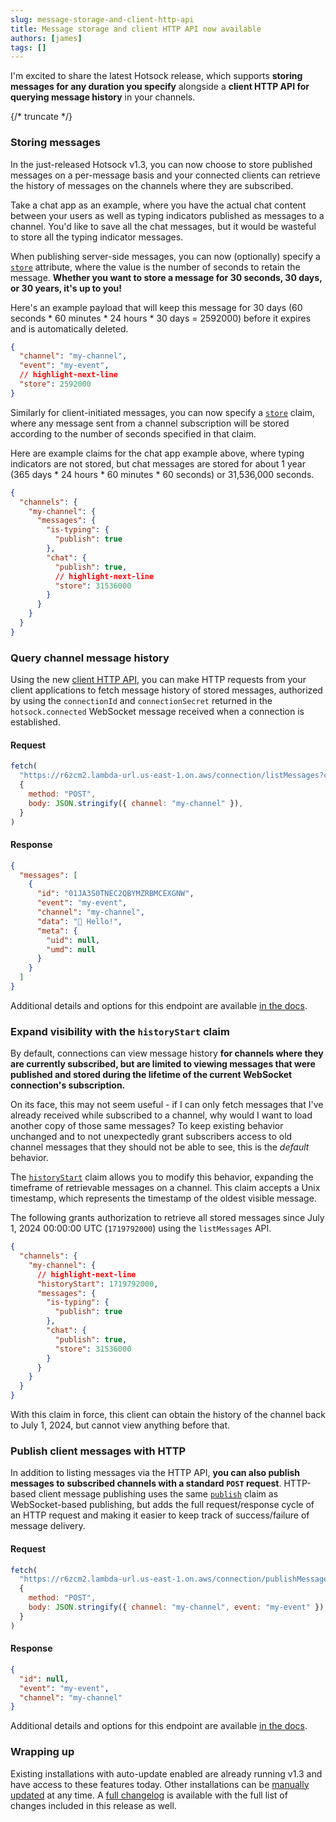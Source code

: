 ```yaml
---
slug: message-storage-and-client-http-api
title: Message storage and client HTTP API now available
authors: [james]
tags: []
---
```


I'm excited to share the latest Hotsock release, which supports **storing messages for any duration you specify** alongside a **client HTTP API for querying message history** in your channels.

{/* truncate */}

### Storing messages

In the just-released Hotsock v1.3, you can now choose to store published messages on a per-message basis and your connected clients can retrieve the history of messages on the channels where they are subscribed.

Take a chat app as an example, where you have the actual chat content between your users as well as typing indicators published as messages to a channel. You'd like to save all the chat messages, but it would be wasteful to store all the typing indicator messages.

When publishing server-side messages, you can now (optionally) specify a [`store`](/docs/server-api/publish-messages/#message-format.store) attribute, where the value is the number of seconds to retain the message. **Whether you want to store a message for 30 seconds, 30 days, or 30 years, it's up to you!**

Here's an example payload that will keep this message for 30 days (60 seconds \* 60 minutes \* 24 hours \* 30 days = 2592000) before it expires and is automatically deleted.

```json
{
  "channel": "my-channel",
  "event": "my-event",
  // highlight-next-line
  "store": 2592000
}
```

Similarly for client-initiated messages, you can now specify a [`store`](/docs/connections/claims/#channels.messages.store) claim, where any message sent from a channel subscription will be stored according to the number of seconds specified in that claim.

Here are example claims for the chat app example above, where typing indicators are not stored, but chat messages are stored for about 1 year (365 days \* 24 hours \* 60 minutes \* 60 seconds) or 31,536,000 seconds.

```json
{
  "channels": {
    "my-channel": {
      "messages": {
        "is-typing": {
          "publish": true
        },
        "chat": {
          "publish": true,
          // highlight-next-line
          "store": 31536000
        }
      }
    }
  }
}
```

### Query channel message history

Using the new [client HTTP API](/docs/connections/client-http-api/), you can make HTTP requests from your client applications to fetch message history of stored messages, authorized by using the `connectionId` and `connectionSecret` returned in the `hotsock.connected` WebSocket message received when a connection is established.

#### Request

```javascript
fetch(
  "https://r6zcm2.lambda-url.us-east-1.on.aws/connection/listMessages?connectionId=fjlb_eHLIAMCKRg%3d&connectionSecret=SZy32Etv0KIbe4Jod6KH",
  {
    method: "POST",
    body: JSON.stringify({ channel: "my-channel" }),
  }
)
```

#### Response

```json
{
  "messages": [
    {
      "id": "01JA3S0TNEC2QBYMZRBMCEXGNW",
      "event": "my-event",
      "channel": "my-channel",
      "data": "👋 Hello!",
      "meta": {
        "uid": null,
        "umd": null
      }
    }
  ]
}
```

Additional details and options for this endpoint are available [in the docs](/docs/connections/client-http-api/#connection/listMessages).

### Expand visibility with the `historyStart` claim

By default, connections can view message history **for channels where they are currently subscribed, but are limited to viewing messages that were published and stored during the lifetime of the current WebSocket connection's subscription.**

On its face, this may not seem useful - if I can only fetch messages that I've already received while subscribed to a channel, why would I want to load another copy of those same messages? To keep existing behavior unchanged and to not unexpectedly grant subscribers access to old channel messages that they should not be able to see, this is the _default_ behavior.

The [`historyStart`](/docs/connections/claims/#channels.historyStart) claim allows you to modify this behavior, expanding the timeframe of retrievable messages on a channel. This claim accepts a Unix timestamp, which represents the timestamp of the oldest visible message.

The following grants authorization to retrieve all stored messages since July 1, 2024 00:00:00 UTC (`1719792000`) using the `listMessages` API.

```json
{
  "channels": {
    "my-channel": {
      // highlight-next-line
      "historyStart": 1719792000,
      "messages": {
        "is-typing": {
          "publish": true
        },
        "chat": {
          "publish": true,
          "store": 31536000
        }
      }
    }
  }
}
```

With this claim in force, this client can obtain the history of the channel back to July 1, 2024, but cannot view anything before that.

### Publish client messages with HTTP

In addition to listing messages via the HTTP API, **you can also publish messages to subscribed channels with a standard `POST` request**. HTTP-based client message publishing uses the same [`publish`](/docs/connections/claims/#channels.messages.publish) claim as WebSocket-based publishing, but adds the full request/response cycle of an HTTP request and making it easier to keep track of success/failure of message delivery.

#### Request

```javascript
fetch(
  "https://r6zcm2.lambda-url.us-east-1.on.aws/connection/publishMessage?connectionId=fjlb_eHLIAMCKRg%3d&connectionSecret=SZy32Etv0KIbe4Jod6KH",
  {
    method: "POST",
    body: JSON.stringify({ channel: "my-channel", event: "my-event" }),
  }
)
```

#### Response

```json
{
  "id": null,
  "event": "my-event",
  "channel": "my-channel"
}
```

Additional details and options for this endpoint are available [in the docs](/docs/connections/client-http-api/#connection/publishMessage).

### Wrapping up

Existing installations with auto-update enabled are already running v1.3 and have access to these features today. Other installations can be [manually updated](/docs/installation/updates/#manually-update-installation) at any time. A [full changelog](/docs/installation/changelog/#v1.3.0) is available with the full list of changes included in this release as well.

